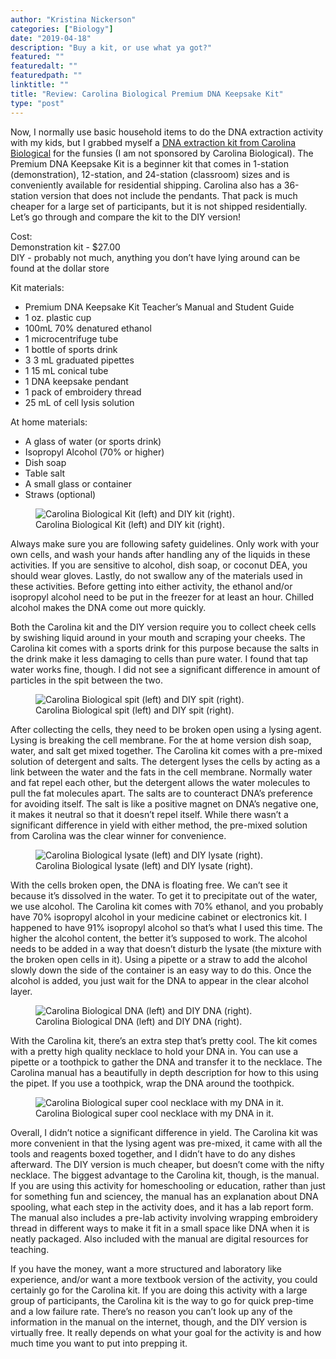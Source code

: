 ```yaml
---
author: "Kristina Nickerson"
categories: ["Biology"]
date: "2019-04-18"
description: "Buy a kit, or use what ya got?"
featured: ""
featuredalt: ""
featuredpath: ""
linktitle: ""
title: "Review: Carolina Biological Premium DNA Keepsake Kit"
type: "post"
---
```


Now, I normally use basic household items to do the DNA extraction activity with my kids, but I grabbed myself a [DNA extraction kit from Carolina Biological](https://www.carolina.com/dna-extraction-quantification-kits/dna-keepsake-kit/FAM_211762.pr) for the funsies (I am not sponsored by Carolina Biological). The Premium DNA Keepsake Kit is a beginner kit that comes in 1-station (demonstration), 12-station, and 24-station (classroom) sizes and is conveniently available for residential shipping. Carolina also has a 36-station version that does not include the pendants. That pack is much cheaper for a large set of participants, but it is not shipped residentially. Let’s go through and compare the kit to the DIY version!    

Cost:    
Demonstration kit - $27.00    
DIY - probably not much, anything you don’t have lying around can be found at the dollar store

Kit materials:  

* Premium DNA Keepsake Kit Teacher’s Manual and Student Guide  
* 1 oz. plastic cup    
* 100mL 70% denatured ethanol    
* 1 microcentrifuge tube    
* 1 bottle of sports drink    
* 3 3 mL graduated pipettes    
* 1 15 mL conical tube    
* 1 DNA keepsake pendant    
* 1 pack of embroidery thread    
* 25 mL of cell lysis solution  

At home materials:  

* A glass of water (or sports drink)    
* Isopropyl Alcohol (70% or higher)    
* Dish soap    
* Table salt    
* A small glass or container    
* Straws (optional)    

![Carolina Biological Kit (left) and DIY kit (right).](/img/main/2019-04-18-review-dna-kit-files/dna_01.JPG)

Always make sure you are following safety guidelines. Only work with your own cells, and wash your hands after handling any of the liquids in these activities. If you are sensitive to alcohol, dish soap, or coconut DEA, you should wear gloves. Lastly, do not swallow any of the materials used in these activities. Before getting into either activity, the ethanol and/or isopropyl alcohol need to be put in the freezer for at least an hour. Chilled alcohol makes the DNA come out more quickly. 

Both the Carolina kit and the DIY version require you to collect cheek cells by swishing liquid around in your mouth and scraping your cheeks. The Carolina kit comes with a sports drink for this purpose because the salts in the drink make it less damaging to cells than pure water. I found that tap water works fine, though. I did not see a significant difference in amount of particles in the spit between the two.

![Carolina Biological spit (left) and DIY spit (right).](/img/main/2019-04-18-review-dna-kit-files/dna_02.JPG)

After collecting the cells, they need to be broken open using a lysing agent. Lysing is breaking the cell membrane. For the at home version dish soap, water, and salt get mixed together. The Carolina kit comes with a pre-mixed solution of detergent and salts. The detergent lyses the cells by acting as a link between the water and the fats in the cell membrane. Normally water and fat repel each other, but the detergent allows the water molecules to pull the fat molecules apart. The salts are to counteract DNA’s preference for avoiding itself. The salt is like a positive magnet on DNA’s negative one, it makes it neutral so that it doesn’t repel itself. While there wasn’t a significant difference in yield with either method, the pre-mixed solution from Carolina was the clear winner for convenience.

![Carolina Biological lysate (left) and DIY lysate (right).](/img/main/2019-04-18-review-dna-kit-files/dna_03.JPG)

With the cells broken open, the DNA is floating free. We can’t see it because it’s dissolved in the water. To get it to precipitate out of the water, we use alcohol. The Carolina kit comes with 70% ethanol, and you probably have 70% isopropyl alcohol in your medicine cabinet or electronics kit. I happened to have 91% isopropyl alcohol so that’s what I used this time. The higher the alcohol content, the better it’s supposed to work. The alcohol needs to be added in a way that doesn’t disturb the lysate (the mixture with the broken open cells in it). Using a pipette or a straw to add the alcohol slowly down the side of the container is an easy way to do this. Once the alcohol is added, you just wait for the DNA to appear in the clear alcohol layer.

![Carolina Biological DNA (left) and DIY DNA (right).](/img/main/2019-04-18-review-dna-kit-files/dna_04.JPG)

With the Carolina kit, there’s an extra step that’s pretty cool. The kit comes with a pretty high quality necklace to hold your DNA in. You can use a pipette or a toothpick to gather the DNA and transfer it to the necklace. The Carolina manual has a beautifully in depth description for how to this using the pipet. If you use a toothpick, wrap the DNA around the toothpick. 

![Carolina Biological super cool necklace with my DNA in it.](/img/main/2019-04-18-review-dna-kit-files/dna_05.JPG)

Overall, I didn’t notice a significant difference in yield. The Carolina kit was more convenient in that the lysing agent was pre-mixed, it came with all the tools and reagents boxed together, and I didn’t have to do any dishes afterward. The DIY version is much cheaper, but doesn’t come with the nifty necklace. The biggest advantage to the Carolina kit, though, is the manual. If you are using this activity for homeschooling or education, rather than just for something fun and sciencey, the manual has an explanation about DNA spooling, what each step in the activity does, and it has a lab report form. The manual also includes a pre-lab activity involving wrapping embroidery thread in different ways to make it fit in a small space like DNA when it is neatly packaged. Also included with the manual are digital resources for teaching.

If you have the money, want a more structured and laboratory like experience, and/or want a more textbook version of the activity, you could certainly go for the Carolina kit. If you are doing this activity with a large group of participants, the Carolina kit is the way to go for quick prep-time and a low failure rate. There’s no reason you can’t look up any of the information in the manual on the internet, though, and the DIY version is virtually free. It really depends on what your goal for the activity is and how much time you want to put into prepping it.
